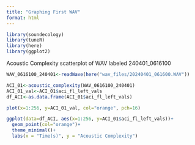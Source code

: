 ```yaml
---
title: "Graphing First WAV"
format: html
---
```

```r
library(soundecology)
library(tuneR)
library(here)
library(ggplot2)
```

Acoustic Complexity scatterplot of WAV labeled 240401_0616100
```r
WAV_0616100_240401<-readWave(here("wav_files/20240401_061600.WAV"))

ACI_01<-acoustic_complexity(WAV_0616100_240401)
ACI_01_val<-ACI_01$aci_fl_left_vals
df_ACI<-as.data.frame(ACI_01$aci_fl_left_vals)

plot(x=1:256, y=ACI_01_val, col="orange", pch=16)

ggplot(data=df_ACI, aes(x=1:256, y=ACI_01$aci_fl_left_vals))+
  geom_point(col="orange")+
  theme_minimal()+
  labs(x = "Time(s)", y = "Acoustic Complexity")

```

